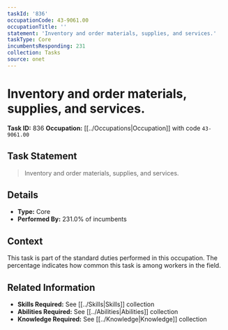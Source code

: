 ```yaml
---
taskId: '836'
occupationCode: 43-9061.00
occupationTitle: ''
statement: 'Inventory and order materials, supplies, and services.'
taskType: Core
incumbentsResponding: 231
collection: Tasks
source: onet
---
```

# Inventory and order materials, supplies, and services.

**Task ID:** 836
**Occupation:** [[../Occupations|Occupation]] with code `43-9061.00`

## Task Statement

> Inventory and order materials, supplies, and services.

## Details

- **Type:** Core
- **Performed By:** 231.0% of incumbents

## Context

This task is part of the standard duties performed in this occupation. The percentage indicates how common this task is among workers in the field.

## Related Information

- **Skills Required:** See [[../Skills|Skills]] collection
- **Abilities Required:** See [[../Abilities|Abilities]] collection
- **Knowledge Required:** See [[../Knowledge|Knowledge]] collection

